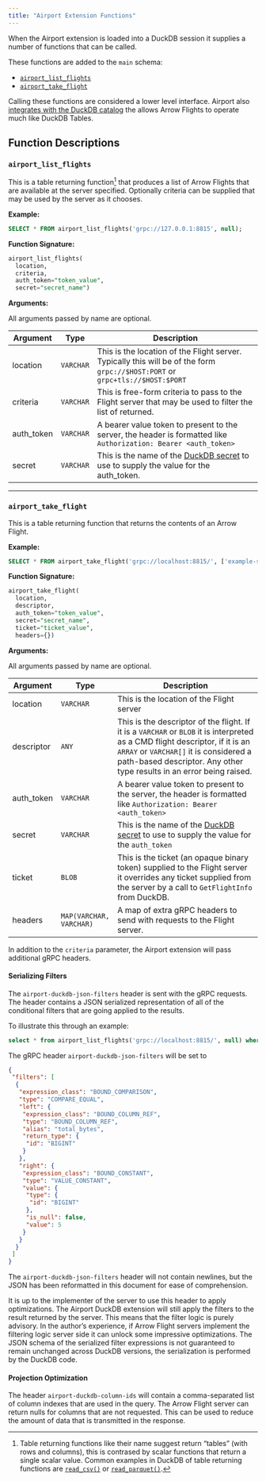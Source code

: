 ```yaml
---
title: "Airport Extension Functions"
---
```


When the Airport extension is loaded into a DuckDB session it supplies a number of functions that can be called.

These functions are added to the `main` schema:

* [`airport_list_flights`](#airport_list_flights)
* [`airport_take_flight`](#airport_take_flight)

::: {.callout-tip}
Calling these functions are considered a lower level interface.  Airport also [integrates with the DuckDB catalog](catalog_integration.qmd) the allows Arrow Flights to operate much like DuckDB Tables.
:::

## Function Descriptions

### <a name="airport_list_flights">`airport_list_flights`</a>

This is a table returning function[^1] that produces a list of Arrow Flights that are available at the server specified.  Optionally criteria can be supplied that may be used by the server as it chooses.

__Example:__

```sql
SELECT * FROM airport_list_flights('grpc://127.0.0.1:8815', null);
```

__Function Signature:__

```sql
airport_list_flights(
  location,
  criteria,
  auth_token="token_value",
  secret="secret_name")
```

__Arguments:__

:::{.callout-note}

All arguments passed by name are optional.

:::

| Argument | Type | Description |
|--------|---|-------------------------------|
| location | `VARCHAR` | This is the location of the Flight server. Typically this will be of the form `grpc://$HOST:PORT` or `grpc+tls://$HOST:$PORT` |
| criteria | `VARCHAR` | This is free-form criteria to pass to the Flight server that may be used to filter the list of returned. |
| auth_token | `VARCHAR` | A bearer value token to present to the server, the header is formatted like `Authorization: Bearer <auth_token>` |
| secret | `VARCHAR` | This is the name of the [DuckDB secret](https://duckdb.org/docs/configuration/secrets_manager.html) to use to supply the value for the auth_token. |


---

### <a name="airport_list_flights">`airport_take_flight`</a>

This is a table returning function that returns the contents of an Arrow Flight.

__Example:__

```sql
SELECT * FROM airport_take_flight('grpc://localhost:8815/', ['example-stream']);
```

__Function Signature:__

```sql
airport_take_flight(
  location,
  descriptor,
  auth_token="token_value",
  secret="secret_name",
  ticket="ticket_value",
  headers={})
```

__Arguments:__

:::{.callout-note}

All arguments passed by name are optional.

:::

| Argument | Type | Description |
|--------|---|-------------------------------|
| location | `VARCHAR` | This is the location of the Flight server |
| descriptor | `ANY` | This is the descriptor of the flight.  If it is a `VARCHAR` or `BLOB` it is interpreted as a CMD flight descriptor, if it is an `ARRAY` or `VARCHAR[]` it is considered a path-based descriptor.  Any other type results in an error being raised.  |
| auth_token | `VARCHAR` | A bearer value token to present to the server, the header is formatted like `Authorization: Bearer <auth_token>` |
| secret | `VARCHAR` | This is the name of the [DuckDB secret](https://duckdb.org/docs/configuration/secrets_manager.html) to use to supply the value for the `auth_token` |
| ticket | `BLOB` | This is the ticket (an opaque binary token) supplied to the Flight server it overrides any ticket supplied from the server by a call to `GetFlightInfo` from DuckDB. |
| headers | `MAP(VARCHAR, VARCHAR)` | A map of extra gRPC headers to send with requests to the Flight server. |

In addition to the `criteria` parameter, the Airport extension will pass additional gRPC headers.

#### Serializing Filters

The `airport-duckdb-json-filters` header is sent with the gRPC requests.  The header contains a JSON serialized representation of all of the conditional filters that are going applied to the results.

To illustrate this through an example:

```sql
select * from airport_list_flights('grpc://localhost:8815/', null) where total_bytes = 5;
```

The gRPC header `airport-duckdb-json-filters` will be set to

```json
{
 "filters": [
  {
   "expression_class": "BOUND_COMPARISON",
   "type": "COMPARE_EQUAL",
   "left": {
    "expression_class": "BOUND_COLUMN_REF",
    "type": "BOUND_COLUMN_REF",
    "alias": "total_bytes",
    "return_type": {
     "id": "BIGINT"
    }
   },
   "right": {
    "expression_class": "BOUND_CONSTANT",
    "type": "VALUE_CONSTANT",
    "value": {
     "type": {
      "id": "BIGINT"
     },
     "is_null": false,
     "value": 5
    }
   }
  }
 ]
}
```

The `airport-duckdb-json-filters` header will not contain newlines, but the JSON has been reformatted in this document for ease of comprehension.

It is up to the implementer of the server to use this header to apply optimizations.  The Airport DuckDB extension will still apply the filters to the result returned by the server. This means that the filter logic is purely advisory.  In the author's experience, if Arrow Flight servers implement the filtering logic server side it can unlock some impressive optimizations.  The JSON schema of the serialized filter expressions is not guaranteed to remain unchanged across DuckDB versions, the serialization is performed by the DuckDB code.

#### Projection Optimization

The header `airport-duckdb-column-ids` will contain a comma-separated list of column indexes that are used in the query.  The Arrow Flight server can return nulls for columns that are not requested.  This can be used to reduce the amount of data that is transmitted in the response.

[^1]: Table returning functions like their name suggest return "tables" (with rows and columns), this is contrased by scalar functions that return a single scalar value.  Common examples in DuckDB of table returning functions are [`read_csv()`](https://duckdb.org/docs/data/csv/overview.html) or [`read_parquet()`](https://duckdb.org/docs/data/parquet/overview.html).